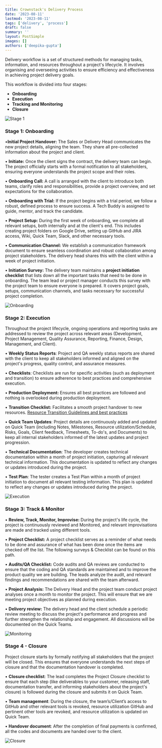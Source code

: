 ```yaml
---
title: Crownstack's Delivery Process
date: '2023-08-11'
lastmod: '2023-08-11'
tags: ['delivery', 'process']
draft: false
summary: ''
layout: PostSimple
images: []
authors: ['deepika-gupta']
---
```


Delivery workflow is a set of structured methods for managing tasks, information, and resources throughout a project's lifecycle. It involves organising and overseeing activities to ensure efficiency and effectiveness in achieving project delivery goals.

This workflow is divided into four stages:

- **Onboarding**
- **Execution**
- **Tracking and Monitoring**
- **Closure**

![Stage 1 ](/static/images/blogs/delivery/delivery-process/all-stages.png)

### **Stage 1: Onboarding**

•**Initial Project Handover:** The Sales or Delivery Head communicates the new project details, aligning the team. They share all pre-collected information about the project and client.

• **Initiate:** Once the client signs the contract, the delivery team can begin. The project officially starts with a formal notification to all stakeholders, ensuring everyone understands the project scope and their roles.

• **Onboarding Call:** A call is arranged with the client to introduce both teams, clarify roles and responsibilities, provide a project overview, and set expectations for the collaboration.

• **Onboarding with Trial:** If the project begins with a trial period, we follow a robust, defined process to ensure success. A Tech Buddy is assigned to guide, mentor, and track the candidate.

• **Project Setup:** During the first week of onboarding, we complete all relevant setups, both internally and at the client's end. This includes creating project folders on Google Drive, setting up GitHub and JIRA access, Wiki, Quick Team, Slack, and other necessary tools.

• **Communication Channel:** We establish a communication framework document to ensure seamless coordination and robust collaboration among project stakeholders. The delivery head shares this with the client within a week of project initiation.

• **Initiation Survey:** The delivery team maintains a **project initiation checklist** that lists down all the important tasks that need to be done in onboarding. The team lead or project manager conducts this survey with the project team to ensure everyone is prepared. It covers project goals, setups, communication channels, and tasks necessary for successful project completion.

![Onboarding ](/static/images/blogs/delivery/delivery-process/onboarding.png)

### **Stage 2: Execution**

Throughout the project lifecycle, ongoing operations and reporting tasks are addressed to review the project across relevant areas (Development, Project Management, Quality Assurance, Reporting, Finance, Design, Management, and Client).

• **Weekly Status Reports**: Project and QA weekly status reports are shared with the client to keep all stakeholders informed and aligned on the project's progress, quality control, and assurance measures.

• **Checklists**: Checklists are run for specific activities (such as deployment and transition) to ensure adherence to best practices and comprehensive execution.

• **Production Deployment:** Ensures all best practices are followed and nothing is overlooked during production deployment.

• **Transition Checklist:** Facilitates a smooth project handover to new resources. [Resource Transition Guidelines and best practices](https://blog.crownstack.com/blog/delivery/resource-transition-guidelines)

• **Quick Team Updates**: Project details are continuously added and updated on Quick Team (including Notes, Milestones, Resource utilization/Schedule, Risks, Goals, Client feedback, Timesheets, To-do's, and Documents) to keep all internal stakeholders informed of the latest updates and project progression.

• **Technical Documentation**: The developer creates technical documentation within a month of project initiation, capturing all relevant technical information. This documentation is updated to reflect any changes or updates introduced during the project.

• **Test Plan**: The tester creates a Test Plan within a month of project initiation to document all relevant testing information. This plan is updated to reflect any changes or updates introduced during the project.

![Execution ](/static/images/blogs/delivery/delivery-process/execution.png)

### **Stage 3: Track & Monitor**

• **Review, Track, Monitor, Improvise:** During the project's life cycle, the project is continuously reviewed and Monitored, and relevant improvisations are made and tracked using different tools.

• **Project Checklist:** A project checklist serves as a reminder of what needs to be done and assurance of what has been done once the items are checked off the list. The following surveys & Checklist can be found on this path.

• **Audits/QA Checklist:** Code audits and QA reviews are conducted to ensure that the coding and QA standards are maintained and to improve the product quality we are building. The leads analyze the audit, and relevant findings and
recommendations are shared with the team afterward.

• **Project Analysis:** The Delivery Head and the project team conduct project analyses once a month to monitor the project. This will ensure that we are meeting project objectives as planned during execution.

• **Delivery review:** The delivery head and the client schedule a periodic review meeting to discuss the project's performance and progress and further strengthen the relationship and engagement. All discussions will be documented on the Quick Teams.

![Monitoring ](/static/images/blogs/delivery/delivery-process/monitoring.png)

### **Stage 4 - Closure**

Project closure starts by formally notifying all stakeholders that the project will be closed. This ensures that everyone understands the next steps of closure and that the documentation handover is completed.

• **Closure checklist**: The lead completes the Project Closure checklist to ensure that each step (like deliverables to your customer, releasing staff, documentation transfer, and informing stakeholders about the project's closure) is followed during the closure and submits it on Quick Team.

• **Team management**: During the closure, the team’s/Client’s access to GitHub and other relevant tools is revoked, resource utilization GitHub and pertinent other tools are revoked, and resource utilization is updated on Quick Team.

• **Handover document**: After the completion of final payments is confirmed, all the codes and documents are handed over to the client.

![Closure ](/static/images/blogs/delivery/delivery-process/closure.png)
